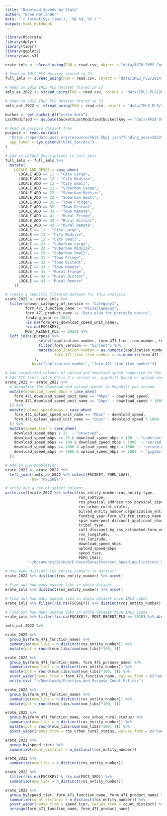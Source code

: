 ```yaml
---
title: "Download Speeds by State"
author: "Bree Norlander"
date: "`r format(Sys.time(), '%B %d, %Y')`"
output: html_notebook
---
```


```r
library(RSocrata)
library(dplyr)
library(tidyr)
library(ggplot2)
library(aws.s3)
```

```r
erate_imls <- s3read_using(FUN = read.csv, object = "data/AVI8-SVP9_Commitments/Libraries_Funded_Committed_AVI8-SVP9_with_FSCS_Matches.csv", bucket = "erate-data")

# Read in IMLS PLS dataset stored in S3
full_imls <- s3read_using(FUN = read.csv, object = "data/IMLS_PLS/2014-2020_OUTLETs_and_AEs_Merged.csv", bucket = "erate-data")

# Read in 2022 IMLS PLS dataset stored in S3
imls_ae_2022 <- s3read_using(FUN = read.csv, object = "data/IMLS_PLS/2020_IMLS_PLS_AE.csv", bucket = "erate-data")

# Read in 2022 IMLS PLS dataset stored in S3
imls_out_2022 <- s3read_using(FUN = read.csv, object = "data/IMLS_PLS/2020_IMLS_PLS_OUTLET.csv", bucket = "erate-data")

bucket <- get_bucket_df("erate-data")
LastModified <- as.Date(bucket$LastModified[bucket$Key == "data/AVI8-SVP9_Commitments/Libraries_Funded_Committed_AVI8-SVP9_with_FSCS_Matches.csv"])

# Read in purpose dataset from 
purpose <- read.socrata(
  "https://opendata.usac.org/resource/hbj5-2bpj.json?funding_year=2022",
  app_token = Sys.getenv("USAC_Socrata")
)
```

```r
# Add in LOCALE Descriptions to full_imls
full_imls <- full_imls %>% 
  mutate(
    LOCALE_ADD_DESCR = case_when(
      LOCALE_ADD == 11 ~ "City Large",
      LOCALE_ADD == 12 ~ "City Midsize",
      LOCALE_ADD == 13 ~ "City Small",
      LOCALE_ADD == 21 ~ "Suburban Large",
      LOCALE_ADD == 22 ~ "Suburban Midsize",
      LOCALE_ADD == 23 ~ "Suburban Small",
      LOCALE_ADD == 31 ~ "Town Fringe",
      LOCALE_ADD == 32 ~ "Town Distant",
      LOCALE_ADD == 33 ~ "Town Remote",
      LOCALE_ADD == 41 ~ "Rural Fringe",
      LOCALE_ADD == 42 ~ "Rural Distant",
      LOCALE_ADD == 43 ~ "Rural Remote",
      LOCALE == 11 ~ "City Large",
      LOCALE == 12 ~ "City Midsize",
      LOCALE == 13 ~ "City Small",
      LOCALE == 21 ~ "Suburban Large",
      LOCALE == 22 ~ "Suburban Midsize",
      LOCALE == 23 ~ "Suburban Small",
      LOCALE == 31 ~ "Town Fringe",
      LOCALE == 32 ~ "Town Distant",
      LOCALE == 33 ~ "Town Remote",
      LOCALE == 41 ~ "Rural Fringe",
      LOCALE == 42 ~ "Rural Distant",
      LOCALE == 43 ~ "Rural Remote"
    ))
```

```r
# Create a specific filtered dataset for this analysis
erate_2022 <- erate_imls %>% 
  filter(chosen_category_of_service == "Category1",
         form_471_function_name != "Miscellaneous",
         form_471_product_name != "Data plan for portable device",
         funding_year == 2022,
         !is.na(form_471_download_speed_unit_name),
         !is.na(FSCSKEY),
         MOST_RECENT_PLS == 2020) %>% 
  left_join((purpose %>% 
               select(application_number, form_471_line_item_number, form_471_purpose_name, form_version) %>% 
               filter(form_version == "Current") %>% 
               mutate(application_number = as.numeric(application_number),
                      form_471_line_item_number = as.numeric(form_471_line_item_number))
             ), 
            by=c("application_number", "form_471_line_item_number")) 
```

```r
# Add normalized columns of upload and download speed requested to the dataset
# Add FCC tiers (plus Chris J's served vs. gigabit) based on upload and download speeds
erate_2022 <- erate_2022 %>%
  # Normalize the download and upload speeds to Megabits per second
  mutate(download_speed_mbps = case_when(
    form_471_download_speed_unit_name == "Mbps" ~ download_speed,
    form_471_download_speed_unit_name == "Gbps" ~ download_speed * 1000
  )) %>%
  mutate(upload_speed_mbps = case_when(
    form_471_upload_speed_unit_name == "Mbps" ~ download_speed,
    form_471_upload_speed_unit_name == "Gbps" ~ download_speed * 1000
  )) %>% 
  mutate(speed_tier = case_when(
    download_speed_mbps < 25  ~ "unserved",
    download_speed_mbps >= 25 & download_speed_mbps < 100  ~ "underserved",
    download_speed_mbps >= 100 & download_speed_mbps < 1000  ~ "served_not_gigabit",
    download_speed_mbps >= 1000 & upload_speed_mbps < 1000  ~ "served_not_gigabit",
    download_speed_mbps >= 1000 & upload_speed_mbps >= 1000  ~ "gigabit"
  ))
```

```r
# Add in LSA population
erate_2022 <- erate_2022 %>% 
  left_join((imls_ae_2022 %>% select(FSCSKEY, POPU_LSA)),
            by= "FSCSKEY")
```


```r
# write out a csv of select columns
write.csv((erate_2022 %>% select(ros_entity_number:ros_entity_type, 
                                 ros_subtype, 
                                 ros_physical_address:ros_physical_zipcode,
                                 ros_urban_rural_status,
                                 billed_entity_number:organization_entity_type_name,
                                 funding_year:form_471_frn_status_name,
                                 spin_name:post_discount_applicant_share,
                                 tribal_type,
                                 cat1_discount_by_ros_estimated:form_version,
                                 ros_longitude,
                                 ros_latitude,
                                 download_speed_mbps,
                                 upload_speed_mbps
                                 speed_tier,
                                 POPU_LSA)),
          "~/Documents/GitHub/E-Rate/Data/Internet_Speed_Applications_2022.csv")
```


```r
# How many distinct ros_entity_numbers in dataset?
erate_2022 %>% distinct(ros_entity_number) %>% nrow()
```


```r
# Find out how many unique libs in whole dataset
erate_imls %>% distinct(ros_entity_number) %>% nrow()
```

```r
# Find out how many unique libs in whole dataset have IMLS codes
erate_imls %>% filter(!is.na(FSCSKEY)) %>% distinct(ros_entity_number) %>% nrow()
```

```r
# Find out how many unique libs in whole dataset have IMLS codes
erate_imls %>% filter(!is.na(FSCSKEY), MOST_RECENT_PLS == 2020) %>% distinct(ros_entity_number) %>% nrow()
```

```r
imls_out_2022 %>% 
```




```r
erate_2022 %>%
  group_by(form_471_function_name) %>% 
  summarize(num_libs = n_distinct(ros_entity_number)) %>% 
  mutate(pct = round(num_libs/sum(num_libs)*100, 1))
```

```r
erate_2022 %>%
  group_by(form_471_function_name, form_471_purpose_name) %>% 
  summarize(num_libs = n_distinct(ros_entity_number)) %>% 
  mutate(pct = round(num_libs/sum(num_libs)*100, 1)) %>% 
  pivot_wider(names_from = form_471_function_name, values_from = c('num_libs', 'pct')) %>% 
  write.csv( "~/Downloads/Function_and_Purpose_Count_Pct.csv")
```

```r
erate_2022 %>%
  group_by(form_471_function_name) %>% 
  summarize(num_libs = n_distinct(ros_entity_number)) %>% 
  mutate(pct = round(num_libs/sum(num_libs)*100, 1))
```

```r
erate_2022 %>%
  group_by(form_471_function_name, ros_urban_rural_status) %>% 
  summarize(num_libs = n_distinct(ros_entity_number)) %>% 
  mutate(pct = round(num_libs/sum(num_libs)*100, 1)) %>% 
  pivot_wider(names_from = ros_urban_rural_status, values_from = c('num_libs', 'pct'))
```

```r
erate_2022 %>%
  group_by(speed_tier) %>%
  summarize(count_distinct = n_distinct(ros_entity_number))
```

```r
erate_2022 %>% 
  summarize(num_libs = n_distinct(ros_entity_number))
```

```r
erate_2022 %>% 
  filter(!is.na(FSCSKEY) & !is.na(FSCS_SEQ)) %>% 
  summarize(num_libs = n_distinct(ros_entity_number)) 
```

```r
erate_2022 %>%
  group_by(speed_tier, form_471_function_name, form_471_product_name) %>%
  summarize(count_distinct = n_distinct(ros_entity_number)) %>% 
  pivot_wider(names_from = speed_tier, values_from = count_distinct) %>% 
  arrange(form_471_function_name, form_471_product_name)
```

